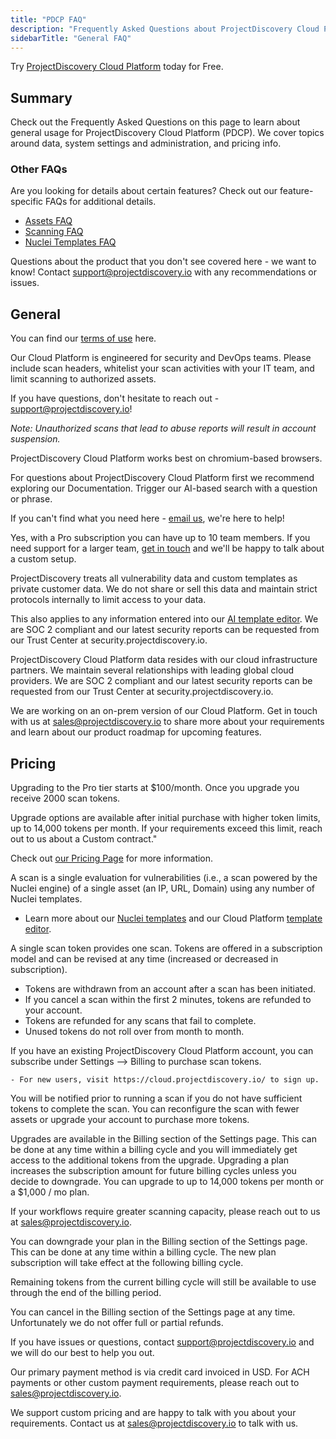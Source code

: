 ```yaml
---
title: "PDCP FAQ"
description: "Frequently Asked Questions about ProjectDiscovery Cloud Platform"
sidebarTitle: "General FAQ"
---
```

<Tip>Try [ProjectDiscovery Cloud Platform](https://cloud.projectdiscovery.io/) today for Free.</Tip> 

## Summary 
Check out the Frequently Asked Questions on this page to learn about general usage for ProjectDiscovery Cloud Platform (PDCP). We cover topics around data, system settings and administration, and pricing info. 

### Other FAQs
Are you looking for details about certain features? Check out our feature-specific FAQs for additional details. 

 - [Assets FAQ](cloud/assets/overview#faq)
 - [Scanning FAQ](/cloud/scanning/overview#faq)
 - [Nuclei Templates FAQ](/cloud/editor/faq)

 Questions about the product that you don't see covered here - we want to know! 
 Contact support@projectdiscovery.io with any recommendations or issues.

## General 

<AccordionGroup>

 <Accordion title="Where can I find the terms/user agreement?">

You can find our [terms of use](https://projectdiscovery.io/terms) here. 

</Accordion>

<Accordion title="Are there use cases that are prohibited?">

Our Cloud Platform is engineered for security and DevOps teams. Please include scan headers, whitelist your scan activities with your IT team, and limit scanning to authorized assets.

If you have questions, don't hesitate to reach out - support@projectdiscovery.io!

*Note: Unauthorized scans that lead to abuse reports will result in account suspension.*

</Accordion>

<Accordion title="What browsers are supported?">

ProjectDiscovery Cloud Platform works best on chromium-based browsers. 

</Accordion>

<Accordion title="How do I get support?">

For questions about ProjectDiscovery Cloud Platform first we recommend exploring our Documentation. Trigger our AI-based search with a question or phrase.

If you can't find what you need here - [email us](mailto:support@projectdiscovery.io), we're here to help!
</Accordion>

<Accordion title="Can I add my team to my environment?">

Yes, with a Pro subscription you can have up to 10 team members. If you need support for a larger team, [get in touch](mailto:sales@projectdiscovery.io) and we'll be happy to talk about a custom setup. 

</Accordion>

<Accordion title="What does ProjectDiscovery do with my vulnerability data?">

ProjectDiscovery treats all vulnerability data and custom templates as private customer data. We do not share or sell this data and maintain strict protocols internally to limit access to your data. 

This also applies to any information entered into our [AI template editor](/cloud/editor/overview). We are SOC 2 compliant and our latest security reports can be requested from our Trust Center at security.projectdiscovery.io. 

</Accordion>

<Accordion title="Where does ProjectDiscovery Cloud Platform data reside?">

ProjectDiscovery Cloud Platform data resides with our cloud infrastructure partners. We maintain several relationships with leading global cloud providers. 
We are SOC 2 compliant and our latest security reports can be requested from our Trust Center at security.projectdiscovery.io. 

</Accordion>

<Accordion title="Can I self-host ProjectDiscovery Cloud Platform?">

We are working on an on-prem version of our Cloud Platform. Get in touch with us at sales@projectdiscovery.io to share more about your requirements and learn about our product roadmap for upcoming features. 

</Accordion>

</AccordionGroup>

## Pricing 

<AccordionGroup>

<Accordion title="What happens when I upgrade to Pro?">

Upgrading to the Pro tier starts at $100/month. Once you upgrade you receive 2000 scan tokens. 

Upgrade options are available after initial purchase with higher token limits, up to 14,000 tokens per month. If your requirements exceed this limit, reach out to us about a Custom contract."

Check out [our Pricing Page](https://projectdiscovery.io/pricing) for more information. 
</Accordion>

 <Accordion title="What is a scan?">

 A scan is a single evaluation for vulnerabilities (i.e., a scan powered by the Nuclei engine) of a single asset (an IP, URL, Domain) using any number of Nuclei templates.

  - Learn more about our [Nuclei templates](/templates/introduction) and our Cloud Platform [template editor](/cloud/editor/overview).

 </Accordion>

<Accordion title="How do scan tokens work?">

 A single scan token provides one scan. Tokens are offered in a subscription model and can be revised at any time (increased or decreased in subscription). 

 - Tokens are withdrawn from an account after a scan has been initiated. 
 - If you cancel a scan within the first 2 minutes, tokens are refunded to your account.
 - Tokens are refunded for any scans that fail to complete.  
 - Unused tokens do not roll over from month to month.

 </Accordion>

 <Accordion title="How do I subscribe to PDCP?">

 If you have an existing ProjectDiscovery Cloud Platform account, you can subscribe under Settings --> Billing to purchase scan tokens.

    - For new users, visit https://cloud.projectdiscovery.io/ to sign up. 

 </Accordion>

 <Accordion title="What happens if I reach my scan limit?">
 You will be notified prior to running a scan if you do not have sufficient tokens to complete the scan. You can reconfigure the scan with fewer assets or upgrade your account to purchase more tokens.

 </Accordion>

 <Accordion title="How do I upgrade my plan to get more tokens?">

 Upgrades are available in the Billing section of the Settings page. This can be done at any time within a billing cycle and you will immediately get access to the additional tokens from the upgrade. Upgrading a plan increases the subscription amount for future billing cycles unless you decide to downgrade. 
 You can upgrade to up to 14,000 tokens per month or a $1,000 / mo plan. 

 If your workflows require greater scanning capacity, please reach out to us at sales@projectdiscovery.io.

 </Accordion>

 <Accordion title="How do I downgrade my plan?">
 You can downgrade your plan in the Billing section of the Settings page. This can be done at any time within a billing cycle. The new plan subscription will take effect at the following billing cycle. 

 Remaining tokens from the current billing cycle will still be available to use through the end of the billing period.

 </Accordion>

 <Accordion title="How do I cancel my subscription? Can I get a refund?">

 You can cancel in the Billing section of the Settings page at any time. Unfortunately we do not offer full or partial refunds. 

 If you have issues or questions, contact support@projectdiscovery.io and we will do our best to help you out. 
 </Accordion>

 <Accordion title="What form of payment do you accept?">

 Our primary payment method is via credit card invoiced in USD. For ACH payments or other custom payment requirements, please reach out to sales@projectdiscovery.io.

 </Accordion>

 <Accordion title="Do you have special pricing for open source projects or non-profits?">

 We support custom pricing and are happy to talk with you about your requirements. 
 Contact us at sales@projectdiscovery.io to talk with us. 
 </Accordion>

</AccordionGroup>



 
